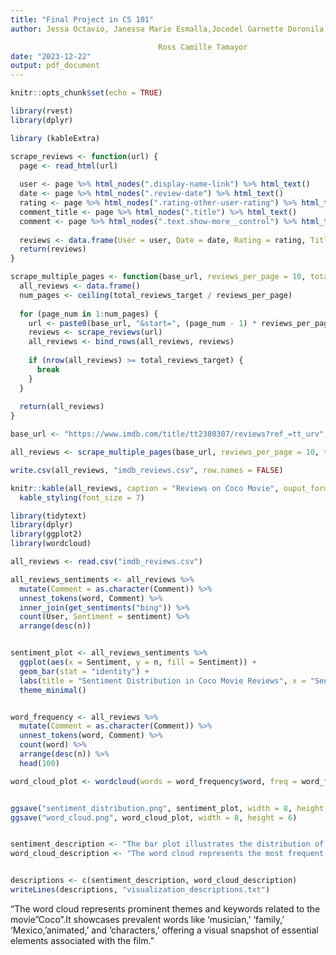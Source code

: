 ```yaml
---
title: "Final Project in CS 101"
author: Jessa Octavio, Janessa Marie Esmalla,Jocedel Garnette Doronila,Shane Capaque,

                                 Ross Camille Tamayor
date: "2023-12-22"
output: pdf_document
---
```


```r
knitr::opts_chunk$set(echo = TRUE)
```

```r

library(rvest)
library(dplyr)

library (kableExtra)

scrape_reviews <- function(url) {
  page <- read_html(url)
  
  user <- page %>% html_nodes(".display-name-link") %>% html_text()
  date <- page %>% html_nodes(".review-date") %>% html_text()
  rating <- page %>% html_nodes(".rating-other-user-rating") %>% html_text()
  comment_title <- page %>% html_nodes(".title") %>% html_text()
  comment <- page %>% html_nodes(".text.show-more__control") %>% html_text()
  
  reviews <- data.frame(User = user, Date = date, Rating = rating, Title = comment_title, Comment = comment)
  return(reviews)
}

scrape_multiple_pages <- function(base_url, reviews_per_page = 10, total_reviews_target = 300) {
  all_reviews <- data.frame()
  num_pages <- ceiling(total_reviews_target / reviews_per_page)
  
  for (page_num in 1:num_pages) {
    url <- paste0(base_url, "&start=", (page_num - 1) * reviews_per_page)
    reviews <- scrape_reviews(url)
    all_reviews <- bind_rows(all_reviews, reviews)
    
    if (nrow(all_reviews) >= total_reviews_target) {
      break
    }
  }
  
  return(all_reviews)
}

base_url <- "https://www.imdb.com/title/tt2380307/reviews?ref_=tt_urv"

all_reviews <- scrape_multiple_pages(base_url, reviews_per_page = 10, total_reviews_target = 300)

write.csv(all_reviews, "imdb_reviews.csv", row.names = FALSE)

knitr::kable(all_reviews, caption = "Reviews on Coco Movie", ouput_format = "pdf_document") %>%
  kable_styling(font_size = 7)

```


```r

library(tidytext)
library(dplyr)
library(ggplot2)
library(wordcloud)

all_reviews <- read.csv("imdb_reviews.csv")

all_reviews_sentiments <- all_reviews %>%
  mutate(Comment = as.character(Comment)) %>%
  unnest_tokens(word, Comment) %>%
  inner_join(get_sentiments("bing")) %>%
  count(User, Sentiment = sentiment) %>%
  arrange(desc(n))


sentiment_plot <- all_reviews_sentiments %>%
  ggplot(aes(x = Sentiment, y = n, fill = Sentiment)) +
  geom_bar(stat = "identity") +
  labs(title = "Sentiment Distribution in Coco Movie Reviews", x = "Sentiment", y = "Count") +
  theme_minimal()


word_frequency <- all_reviews %>%
  mutate(Comment = as.character(Comment)) %>%
  unnest_tokens(word, Comment) %>%
  count(word) %>%
  arrange(desc(n)) %>%
  head(100)  

word_cloud_plot <- wordcloud(words = word_frequency$word, freq = word_frequency$n, max.words = 100, colors = brewer.pal(8, "Dark2"))


ggsave("sentiment_distribution.png", sentiment_plot, width = 8, height = 6)
ggsave("word_cloud.png", word_cloud_plot, width = 8, height = 6)


sentiment_description <- "The bar plot illustrates the distribution of sentiments across the Coco movie reviews."
word_cloud_description <- "The word cloud represents the most frequent words found in the comments of the Coco movie reviews."


descriptions <- c(sentiment_description, word_cloud_description)
writeLines(descriptions, "visualization_descriptions.txt")
```

"The word cloud represents prominent themes and keywords related to the movie"Coco".It showcases prevalent words like 'musician,' 'family,' 'Mexico,'animated,' and 'characters,' offering a visual snapshot of essential elements associated with the film."
